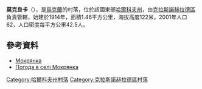 {{coord|49|37|52|N|35|32|25|E|scale:100000_region:UA|display=title}}

'''莫克良卡'''（{{lang-uk|Мокрянка}}），是[[烏克蘭|烏克蘭]]的村落，位於該國東部[[哈爾科夫州|哈爾科夫州]]，由[[克拉斯諾赫拉德區|克拉斯諾赫拉德區]]負責管轄，始建於1914年，面積1.46平方公里，海拔高度122米，2001年人口62，人口密度每平方公里42.5人。

==參考資料==
* [http://w1.c1.rada.gov.ua/pls/z7502/A005?rdat1=09.01.2009&rf7571=33435 Мокрянка]{{dead link|date=2018年4月 |bot=InternetArchiveBot |fix-attempted=yes }}
* [http://weather.in.ua/ua/har'kovskaja/16187 Погода в селі Мокрянка] {{Wayback|url=http://weather.in.ua/ua/har%27kovskaja/16187 |date=20200805201519 }}

{{DEFAULTSORT:Мокрянка}}
[[Category:哈爾科夫州村落|Category:哈爾科夫州村落]]
[[Category:克拉斯諾赫拉德區村落|Category:克拉斯諾赫拉德區村落]]


{{Kharkiv-geo-stub}}